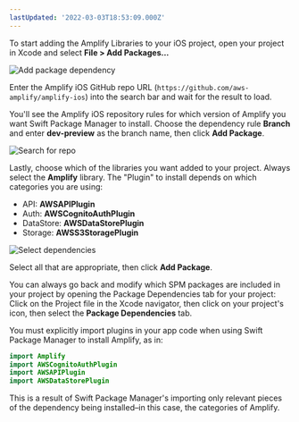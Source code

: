 ```yaml
---
lastUpdated: '2022-03-03T18:53:09.000Z'
---
```

To start adding the Amplify Libraries to your iOS project, open your project in Xcode and select **File > Add Packages...**

![Add package dependency](/images/project-setup/20_4_add-package-dependency.png)

Enter the Amplify iOS GitHub repo URL (`https://github.com/aws-amplify/amplify-ios`) into the search bar and wait for the result to load.

You'll see the Amplify iOS repository rules for which version of Amplify you want Swift Package Manager to install. Choose the dependency rule **Branch** and enter **dev-preview** as the branch name, then click **Add Package**.

![Search for repo](/images/lib/devpreview/ios/search-amplify-repo.png)

Lastly, choose which of the libraries you want added to your project. Always select the **Amplify** library. The "Plugin" to install depends on which categories you are using:

- API: **AWSAPIPlugin**
- Auth: **AWSCognitoAuthPlugin**
- DataStore: **AWSDataStorePlugin**
- Storage: **AWSS3StoragePlugin**

![Select dependencies](/images/lib/devpreview/ios/select-dependencies.png)

Select all that are appropriate, then click **Add Package**.

You can always go back and modify which SPM packages are included in your project by opening the Package Dependencies tab for your project: Click on the Project file in the Xcode navigator, then click on your project's icon, then select the **Package Dependencies** tab.

<Callout>

You must explicitly import plugins in your app code when using Swift Package Manager to install Amplify, as in:

```swift
import Amplify
import AWSCognitoAuthPlugin
import AWSAPIPlugin
import AWSDataStorePlugin
```

This is a result of Swift Package Manager's importing only relevant pieces of the dependency being installed–in this case, the categories of Amplify.

</Callout>
